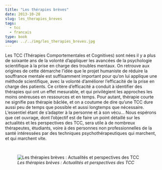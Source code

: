 ```yaml
---
title: "Les thérapies brèves"
date: 2013-10-28
slug: les_therapies_breves
tags:
  - tcc
  - francais
type: book
image: ../../img/les_therapies_breves.jpg
---
```


Les TCC (Thérapies Comportementales et Cognitives) sont nées il y a plus de soixante ans de la volonté d'appliquer les avancées de la psychologie scientifique à la prise en charge des troubles mentaux.
On retrouve aux origines de cette démarche l'idée que le projet humaniste de réduire la souffrance mentale est suffisamment important pour qu'on lui applique une méthode scientifique, avec la volonté d'améliorer l'efficacité de la prise en charge des patients.
Ce critère d'efficacité a conduit à identifier des thérapies qui ont un effet mesurable, et qui privilégient les approches les moins onéreuses en ressources et en temps.
Pour autant, thérapie courte ne signifie pas thérapie bâclée, et on a coutume de dire qu'une TCC dure aussi peu de temps que possible et aussi longtemps que nécessaire.
L'essentiel étant de s'adapter à la personne et à son vécu...
Nous espérons que cet ouvrage, dont l'objectif est de faire un point détaillé sur les actualités et les perspectives des TCC, sera utile à de nombreux thérapeutes, étudiants, voire à des personnes non professionnelles de la santé intéressées par des techniques psychothérapeutiques qui marchent, et qui marchent vite. 

<br>

![_Les thérapies brèves : Actualités et perspectives des TCC_](../../img/les_therapies_breves.jpg)
